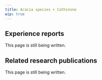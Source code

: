 ---
title: Acacia species + Cathinone
wip: true
---

## Experience reports

This page is still being written.

## Related research publications

This page is still being written.


